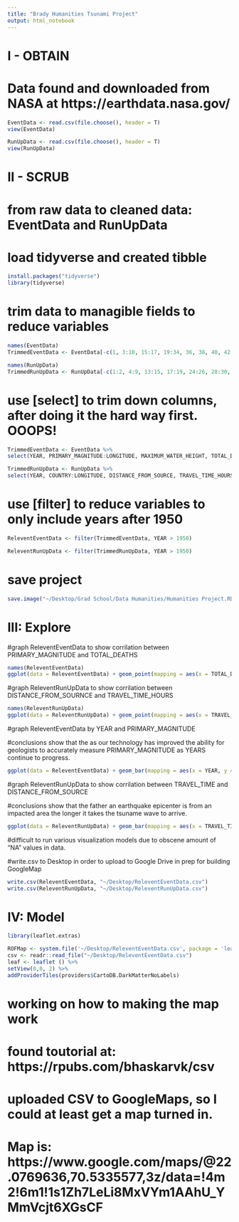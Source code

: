```yaml
---
title: "Brady Humanities Tsunami Project"
output: html_notebook
---
```


# I - OBTAIN

# Data found and downloaded from NASA at https://earthdata.nasa.gov/

```r
EventData <- read.csv(file.choose(), header = T)
view(EventData)
```

```r
RunUpData <- read.csv(file.choose(), header = T)
view(RunUpData)
```

# II - SCRUB

# from raw data to cleaned data: EventData and RunUpData

# load tidyverse and created tibble

```r
install.packages("tidyverse")
library(tidyverse)
```

# trim data to managible fields to reduce variables

```r
names(EventData)
TrimmedEventData <- EventData[-c(1, 3:10, 15:17, 19:34, 36, 38, 40, 42, 44, 46)]
```

```r
names(RunUpData)
TrimmedRunUpData <- RunUpData[-c(1:2, 4:9, 13:15, 17:19, 24:26, 28:30, 32, 34, 36)]
```

# use [select] to trim down columns, after doing it the hard way first. OOOPS!

```r
TrimmedEventData <- EventData %>%
select(YEAR, PRIMARY_MAGNITUDE:LONGITUDE, MAXIMUM_WATER_HEIGHT, TOTAL_DEATHS, TOTAL_DAMAGE_MILLIONS_DOLLARS, TOTAL_HOUSES_DESTROYED)
```

```r
TrimmedRunUpData <- RunUpData %>%
select(YEAR, COUNTRY:LONGITUDE, DISTANCE_FROM_SOURCE, TRAVEL_TIME_HOURS:HORIZONTAL_INUNDATION, DEATHS, DEATHS_DESCRIPTION, HOUSES_DESTROYED)
```

# use [filter] to reduce variables to only include years after 1950

```r
ReleventEventData <- filter(TrimmedEventData, YEAR > 1950)

ReleventRunUpData <- filter(TrimmedRunUpData, YEAR > 1950)
```

# save project

```r
save.image("~/Desktop/Grad School/Data Humanities/Humanities Project.RData")
```

# III: Explore

#graph ReleventEventData to show corrilation between PRIMARY_MAGNITUDE and TOTAL_DEATHS

```r
names(ReleventEventData)
ggplot(data = ReleventEventData) + geom_point(mapping = aes(x = TOTAL_DEATHS, y = PRIMARY_MAGNITUDE))
```

#graph ReleventRunUpData to show corrilation between DISTANCE_FROM_SOURNCE and TRAVEL_TIME_HOURS

```r
names(ReleventRunUpData)
ggplot(data = ReleventRunUpData) + geom_point(mapping = aes(x = TRAVEL_TIME_HOURS, y = DISTANCE_FROM_SOURCE))
```

#graph ReleventEventData by YEAR and PRIMARY_MAGNITUDE

#conclusions show that the as our technology has improved the ability for geologists to accurately measure PRIMARY_MAGNITUDE as YEARS continue to progress. 

```r
ggplot(data = ReleventEventData) + geom_bar(mapping = aes(x = YEAR, y = PRIMARY_MAGNITUDE), stat = "identity")
```

#graph ReleventRunUpData to show corrilation between TRAVEL_TIME and DISTANCE_FROM_SOURCE

#conclusions show that the father an earthquake epicenter is from an impacted area the longer it takes the tsuname wave to arrive. 

```r
ggplot(data = ReleventRunUpData) + geom_bar(mapping = aes(x = TRAVEL_TIME_HOURS, y = DISTANCE_FROM_SOURCE), stat = "identity")
```

#difficult to run various visualization models due to obscene amount of "NA" values in data.

#write.csv to Desktop in order to upload to Google Drive in prep for building GoogleMap

```r
write.csv(ReleventEventData, "~/Desktop/ReleventEventData.csv")
write.csv(ReleventRunUpData, "~/Desktop/ReleventRunUpData.csv")
```

# IV: Model

```r
library(leaflet.extras)
```

```r
ROFMap <- system.file('~/Desktop/ReleventEventData.csv', package = 'leaftlet.extras')
csv <- readr::read_file("~/Desktop/ReleventEventData.csv")
leaf <- leaflet () %>%
setView(0,0, 2) %>%
addProviderTiles(providers$CartoDB.DarkMatterNoLabels)

```

# working on how to making the map work
# found toutorial at: https://rpubs.com/bhaskarvk/csv


# uploaded CSV to GoogleMaps, so I could at least get a map turned in. 

# Map is: https://www.google.com/maps/@22.0769636,70.5335577,3z/data=!4m2!6m1!1s1Zh7LeLi8MxVYm1AAhU_YMmVcjt6XGsCF